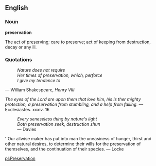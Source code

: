 ==English==

===Noun===
'''preservation'''

The act of [[preserve|preserving]]; care to preserve; act of keeping from destruction, decay or any ill.

===Quotations===
:''Nature does not require''<br/>
:''Her times of preservation, which, perforce''<br/>
:''I give my tendence to''</br>
&mdash; William Shakespeare, ''Henry VIII''

''The eyes of the Lord are upon them that love him, his is ther mighty protection, a preservation from stumbling, and a help from falling.''  &mdash; Ecclesiastes. xxxiv. 16

:''Every seneseless thing by nature's light''<br/>
:''Doth preservation seek, destruction shun''<br/> &mdash; Davies

''Our allwise maker has put into man the uneasiness of hunger, thirst and other natural desires, to determine their wills for the preservation of themselves, and the continuation of their species. &mdash; Locke

[[pl:Preservation]]